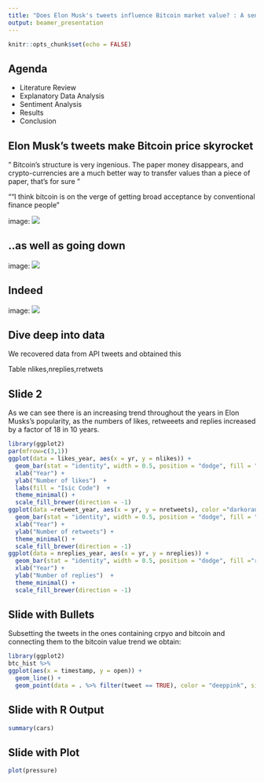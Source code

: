 ```yaml
---
title: "Does Elon Musk's tweets influence Bitcoin market value? : A sentiment anaylsis approach"
output: beamer_presentation
---
```


```r
knitr::opts_chunk$set(echo = FALSE)
```

## Agenda

- Literature Review
- Explanatory Data Analysis
- Sentiment Analysis
- Results
- Conclusion

## Elon Musk's tweets make Bitcoin price skyrocket

" Bitcoin’s structure is very ingenious. The paper money disappears, and crypto-currencies are a much better way to transfer values than a piece of paper, that’s for sure "

""I think bitcoin is on the verge of getting broad acceptance by conventional finance people"

image: ![](C:/Users/luigi/OneDrive - Politecnico di Milano/HEC/QuantMethod/Project/projjj/ProjectQuant/imageBitcoinMask.jpg)

## ..as well as going down

image: ![](C:/Users/luigi/OneDrive - Politecnico di Milano/HEC/QuantMethod/Project/projjj/ProjectQuant/notTesla.jpg)



## Indeed

image: ![](C:/Users/luigi/OneDrive - Politecnico di Milano/HEC/QuantMethod/Project/projjj/ProjectQuant/events_image.jpg)


## Dive deep into data

We recovered data from API tweets and obtained this

Table nlikes,nreplies,rretwets

## Slide 2

As we can see there is an increasing trend throughout the years in Elon Musks's popularity, as the numbers of likes, retweeets and replies increased by a factor of 18 in 10 years.


```r
library(ggplot2)
par(mfrow=c(3,1))
ggplot(data = likes_year, aes(x = yr, y = nlikes)) + 
  geom_bar(stat = "identity", width = 0.5, position = "dodge", fill = "darkorange") + 
  xlab("Year") +
  ylab("Number of likes")  +
  labs(fill = "Isic Code")  +  
  theme_minimal() + 
  scale_fill_brewer(direction = -1)
ggplot(data =retweet_year, aes(x = yr, y = nretweets), color ="darkorange") + 
  geom_bar(stat = "identity", width = 0.5, position = "dodge", fill = "chartreuse") + 
  xlab("Year") +
  ylab("Number of retweets") +  
  theme_minimal() + 
  scale_fill_brewer(direction = -1)
ggplot(data = nreplies_year, aes(x = yr, y = nreplies)) + 
  geom_bar(stat = "identity", width = 0.5, position = "dodge", fill ="red") + 
  xlab("Year") +
  ylab("Number of replies")  +  
  theme_minimal() + 
  scale_fill_brewer(direction = -1)
```


## Slide with Bullets
Subsetting the tweets in the ones containing crpyo and bitcoin and connecting them to the bitcoin value trend we obtain: 

```r
library(ggplot2)
btc_hist %>%
ggplot(aes(x = timestamp, y = open)) +
  geom_line() + 
  geom_point(data = . %>% filter(tweet == TRUE), color = "deeppink", size = 3)

```


## Slide with R Output

```r
summary(cars)
```

## Slide with Plot

```r
plot(pressure)
```

